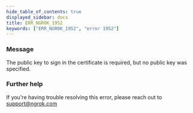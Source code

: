 ```yaml
---
hide_table_of_contents: true
displayed_sidebar: docs
title: ERR_NGROK_1952
keywords: ["ERR_NGROK_1952", "error 1952"]
---
```


### Message

The public key to sign in the certificate is required, but no public key was specified.

### Further help

If you're having trouble resolving this error, please reach out to [support@ngrok.com](mailto:support@ngrok.com?subject=Help%20with%20ERR_NGROK_1952)
